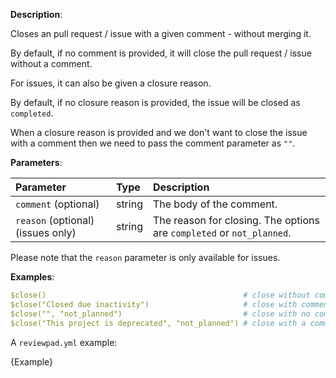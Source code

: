
**Description**:

Closes an pull request / issue with a given comment - without merging it.

By default, if no comment is provided, it will close the pull request / issue without a comment.

For issues, it can also be given a closure reason.

By default, if no closure reason is provided, the issue will be closed as `completed`.

When a closure reason is provided and we don't want to close the issue with a comment then we need to pass the comment parameter as `""`.

**Parameters**:

| Parameter                          | Type   | Description                                                           |
| :--------------------------------- | :----- | :-------------------------------------------------------------------- |
| `comment` (optional)               | string | The body of the comment.                                              |
| `reason` (optional) (issues only)  | string | The reason for closing. The options are `completed` or `not_planned`. |

Please note that the `reason` parameter is only available for issues.

**Examples**:

```yml
$close()                                            # close without comment or reason
$close("Closed due inactivity")                     # close with comment and no reason
$close("", "not_planned")                           # close with no comment but reason
$close("This project is deprecated", "not_planned") # close with a comment and reason
```

A `reviewpad.yml` example:

<CodeBlock language="yml">{Example}</CodeBlock>

